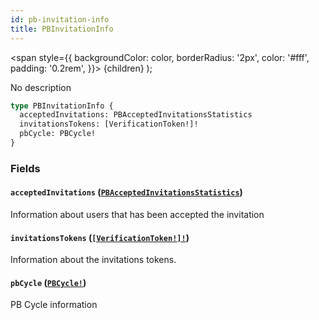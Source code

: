 ```yaml
---
id: pb-invitation-info
title: PBInvitationInfo
---
```


<span
style={{
      backgroundColor: color,
      borderRadius: '2px',
      color: '#fff',
      padding: '0.2rem',
    }}>
{children}
</span>
);

No description

```graphql
type PBInvitationInfo {
  acceptedInvitations: PBAcceptedInvitationsStatistics
  invitationsTokens: [VerificationToken!]!
  pbCycle: PBCycle!
}
```

### Fields

#### `acceptedInvitations` ([`PBAcceptedInvitationsStatistics`](/docs/api/objects/pb-accepted-invitations-statistics))

Information about users that has been accepted the invitation

#### `invitationsTokens` ([`[VerificationToken!]!`](/docs/api/objects/verification-token))

Information about the invitations tokens.

#### `pbCycle` ([`PBCycle!`](/docs/api/objects/pb-cycle))

PB Cycle information
